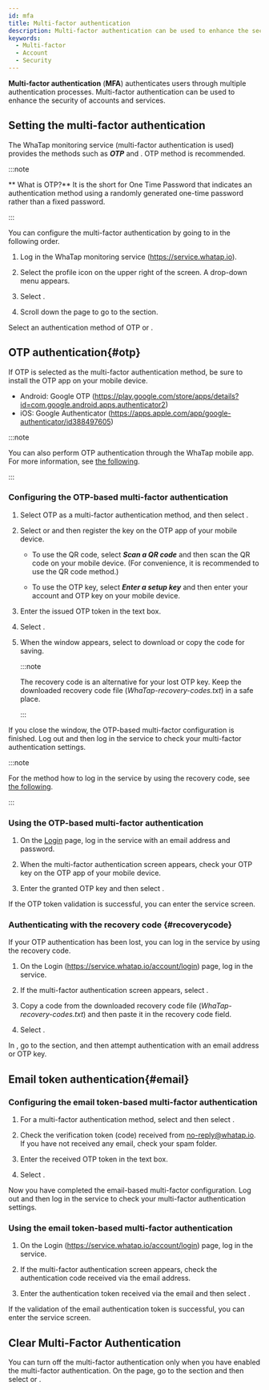 ```yaml
---
id: mfa
title: Multi-factor authentication
description: Multi-factor authentication can be used to enhance the security of accounts and services.
keywords:
  - Multi-factor
  - Account
  - Security
---
```


**Multi-factor authentication** (**MFA**) authenticates users through multiple authentication processes. Multi-factor authentication can be used to enhance the security of accounts and services.

## Setting the multi-factor authentication

The WhaTap monitoring service (multi-factor authentication is used) provides the methods such as **_OTP_** and <Cmdname sid="email" className="uitext" />. OTP method is recommended.

:::note

** What is OTP?** It is the short for One Time Password that indicates an authentication method using a randomly generated one-time password rather than a fixed password.

:::

You can configure the multi-factor authentication by going to <Cmdname sid="MNU07360" className="uitext" /> in the following order.

1. Log in the WhaTap monitoring service (https://service.whatap.io).

2. Select the profile icon on the upper right of the screen. A drop-down menu appears.

3. Select <Cmdname sid="MNU07360" className="uitext" />.

4. Scroll down the page to go to the <Cmdname sid="two_factor_auth" className="uitext" /> section.

   <ImgLang img='account-mfa-section.png' desc='Multi-factor authentication' />

Select an authentication method of <Link to="#otp"><span class="uitext">OTP</span></Link> or <Link to="#email"><Cmdname sid="email" /></Link>.

## OTP authentication{#otp}

If OTP is selected as the multi-factor authentication method, be sure to install the OTP app on your mobile device.

- Android: Google OTP (https://play.google.com/store/apps/details?id=com.google.android.apps.authenticator2)
- iOS: Google Authenticator (https://apps.apple.com/app/google-authenticator/id388497605)

:::note

You can also perform OTP authentication through the WhaTap mobile app. For more information, see [the following](../mobile-app#mobileotp).

:::

### Configuring the OTP-based multi-factor authentication

<ImgLang img='account-mfa-otp.png' desc='OTP authentication selection' />

1. Select <span class="uitext">OTP</span> as a multi-factor authentication method, and then select <Cmdname sid="create_otp_key" className="uitext" />.

2. Select <Cmdname sid="qr_code_url" className="uitext" /> or <Cmdname sid="otp_key" className="uitext" /> and then register the key on the OTP app of your mobile device.

   - To use the QR code, select **_Scan a QR code_** and then scan the QR code on your mobile device. (For convenience, it is recommended to use the QR code method.)

   - To use the OTP key, select **_Enter a setup key_** and then enter your account and OTP key on your mobile device.

   <ImgLang img='account-mfa-google.png' desc='Google OTP app' />

3. Enter the issued OTP token in the <Cmdname sid="BTN06501" className="uitext" /> text box. 

4. Select <Cmdname sid="validate_otp_token" className="uitext" />.

5. When the <Cmdname sid="TTL07396" className="uitext" /> window appears, select <Cmdname sid="BTN07544" className="uitext" /> to download or copy the code for saving.

   :::note

   The recovery code is an alternative for your lost OTP key. Keep the downloaded recovery code file (*WhaTap-recovery-codes.txt*) in a safe place.

   :::

If you close the <Cmdname sid="TTL07396" className="uitext" /> window, the OTP-based multi-factor configuration is finished. Log out and then log in the service to check your multi-factor authentication settings.

:::note

For the method how to log in the service by using the recovery code, see [the following](#recoverycode).

:::

### Using the OTP-based multi-factor authentication

1. On the [Login](https://service.whatap.io/account/login) page, log in the service with an email address and password.

2. When the multi-factor authentication screen appears, check your OTP key on the OTP app of your mobile device.

3. Enter the granted OTP key and then select <Cmdname sid="authentication" className="uitext" />.

If the OTP token validation is successful, you can enter the service screen.

### Authenticating with the recovery code {#recoverycode}

If your OTP authentication has been lost, you can log in the service by using the recovery code.

1. On the Login (https://service.whatap.io/account/login) page, log in the service.

2. If the multi-factor authentication screen appears, select <Cmdname sid="BTN07393" className="uitext" />.

   <ImgLang img='account-mfa-recovery.png' desc='Recovery code' />

3. Copy a code from the downloaded recovery code file (*WhaTap-recovery-codes.txt*) and then paste it in the recovery code field.

4. Select <Cmdname sid="authentication" className="uitext" />.

In <Cmdname sid="MNU07360" className="uitext" />, go to the <Cmdname sid="two_factor_auth" className="uitext" /> section, and then attempt authentication with an email address or OTP key.

## Email token authentication{#email}

### Configuring the email token-based multi-factor authentication

<ImgLang img='account-mfa-email.png' desc='Email authentication selection' />

1. For a multi-factor authentication method, select <Cmdname sid="email" className="uitext" /> and then select <Cmdname sid="send_auth_token_mail" className="uitext" />.

2. Check the verification token (code) received from no-reply@whatap.io. If you have not received any email, check your spam folder.

3. Enter the received OTP token in the <Cmdname sid="BTN06501" className="uitext" /> text box. 

4. Select <Cmdname sid="validate_email_token" className="uitext" />.

Now you have completed the email-based multi-factor configuration. Log out and then log in the service to check your multi-factor authentication settings.

### Using the email token-based multi-factor authentication

1. On the Login (https://service.whatap.io/account/login) page, log in the service.

2. If the multi-factor authentication screen appears, check the authentication code received via the email address.

3. Enter the authentication token received via the email and then select <Cmdname sid="authentication" className="uitext" />.

If the validation of the email authentication token is successful, you can enter the service screen.

## Clear Multi-Factor Authentication

<ImgLang img='account-mfa-disable.png' desc='Clear Multi-Factor Authentication' />

You can turn off the multi-factor authentication only when you have enabled the multi-factor authentication. On the <Link to="https://service.whatap.io/v2/account/management"><Cmdname sid="MNU07360" /></Link> page, go to the <Cmdname sid="two_factor_auth" className="uitext" /> section and then select <Cmdname sid="clear_otp_key" className="uitext" /> or <Cmdname sid="clear_multi_factor" className="uitext" />.
